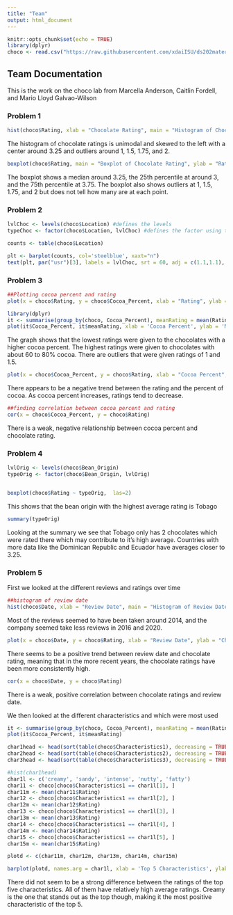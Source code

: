```yaml
---
title: "Team"
output: html_document
---
```


```r
knitr::opts_chunk$set(echo = TRUE)
library(dplyr)
choco <- read.csv("https://raw.githubusercontent.com/xdaiISU/ds202materials/master/hwlabs/data/choco.csv") 
```

## Team Documentation

This is the work on the choco lab from Marcella Anderson, Caitlin Fordell, and Mario Lloyd Galvao-Wilson

### Problem 1

```r
hist(choco$Rating, xlab = "Chocolate Rating", main = "Histogram of Chocolate Rating")
```

The histogram of chocolate ratings is unimodal and skewed to the left with a center around 3.25 and outliers around 1, 1.5, 1.75, and 2.

```r
boxplot(choco$Rating, main = "Boxplot of Chocolate Rating", ylab = "Rating")
```


The boxplot shows a median around 3.25, the 25th percentile at around 3, and the 75th percentile at 3.75. The boxplot also shows outliers at 1, 1.5, 1.75, and 2 but does not tell how many are at each point.


### Problem 2

```r
lvlChoc <- levels(choco$Location) #defines the levels
typeChoc <- factor(choco$Location, lvlChoc) #defines the factor using the levels

counts <- table(choco$Location)

plt <- barplot(counts, col='steelblue', xaxt="n")
text(plt, par("usr")[3], labels = lvlChoc, srt = 60, adj = c(1.1,1.1), xpd = TRUE, cex=0.7) 

```


### Problem 3
```r
##Plotting cocoa percent and rating
plot(x = choco$Rating, y = choco$Cocoa_Percent, xlab = "Rating", ylab = "Cocoa Percent", main = "Cocoa Percent vs. Chocolate Rating")

library(dplyr)
it <- summarise(group_by(choco, Cocoa_Percent), meanRating = mean(Rating))
plot(it$Cocoa_Percent, it$meanRating, xlab = 'Cocoa Percent', ylab = 'Mean Rating', main = 'Mean Ratings Based on Cocoa Percent')
```

The graph shows that the lowest ratings were given to the chocolates with a higher cocoa percent. The highest ratings were given to chocolates with about 60 to 80% cocoa. There are outliers that were given ratings of 1 and 1.5. 

```r
plot(x = choco$Cocoa_Percent, y = choco$Rating, xlab = "Cocoa Percent", ylab = "Rating", main = "Cocoa Percent vs. Chocolate Rating")
```
There appears to be a negative trend between the rating and the percent of cocoa. As cocoa percent increases, ratings tend to decrease. 

```r
##finding correlation between cocoa percent and rating
cor(x = choco$Cocoa_Percent, y = choco$Rating)
```

There is a weak, negative relationship between cocoa percent and chocolate rating. 


### Problem 4


```r
lvlOrig <- levels(choco$Bean_Origin)
typeOrig <- factor(choco$Bean_Origin, lvlOrig)


boxplot(choco$Rating ~ typeOrig,  las=2)
```

This shows that the bean origin with the highest average rating is Tobago
```r
summary(typeOrig)

```
Looking at the summary we see that Tobago only has 2 chocolates which were rated there which may contribute to it's high average. Countries with more data like the Dominican Republic and Ecuador have averages closer to 3.25.


### Problem 5

First we looked at the different reviews and ratings over time

```r
##histogram of review date
hist(choco$Date, xlab = "Review Date", main = "Histogram of Review Date")
```

Most of the reviews seemed to have been taken around 2014, and the company seemed take less reviews in 2016 and 2020. 

```r
plot(x = choco$Date, y = choco$Rating, xlab = "Review Date", ylab = "Chocolate Rating", main = "Review Date vs. Chocolate Rating")
```

There seems to be a positive trend between review date and chocolate rating, meaning that in the more recent years, the chocolate ratings have been more consistently high.

```r

cor(x = choco$Date, y = choco$Rating)
```

There is a weak, positive correlation between chocolate ratings and review date.

We then looked at the different characteristics and which were most used

```r
it <- summarise(group_by(choco, Cocoa_Percent), meanRating = mean(Rating))
plot(it$Cocoa_Percent, it$meanRating)

char1head <- head(sort(table(choco$Characteristics1), decreasing = TRUE), 10)
char2head <- head(sort(table(choco$Characteristics2), decreasing = TRUE), 10)
char3head <- head(sort(table(choco$Characteristics3), decreasing = TRUE), 10)

#hist(char1head)
char1l <- c('creamy', 'sandy', 'intense', 'nutty', 'fatty')
char11 <- choco[choco$Characteristics1 == char1l[1], ]
char11m <- mean(char11$Rating)
char12 <- choco[choco$Characteristics1 == char1l[2], ]
char12m <- mean(char12$Rating)
char13 <- choco[choco$Characteristics1 == char1l[3], ]
char13m <- mean(char13$Rating)
char14 <- choco[choco$Characteristics1 == char1l[4], ]
char14m <- mean(char14$Rating)
char15 <- choco[choco$Characteristics1 == char1l[5], ]
char15m <- mean(char15$Rating)

plotd <- c(char11m, char12m, char13m, char14m, char15m)

barplot(plotd, names.arg = char1l, xlab = 'Top 5 Characteristics', ylab = 'Mean Rating', col = 'brown', main = 'Mean Ratings for the Top 5 Characteristics')

```

There did not seem to be a strong difference between the ratings of the top five characteristics. All of them have relatively high average ratings. Creamy is the one that stands out as the top though, making it the most positive characteristic of the top 5. 


